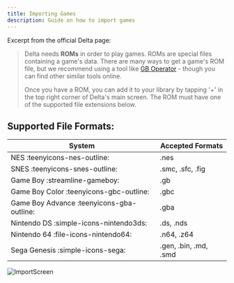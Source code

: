 ```yaml
---
title: Importing Games
description: Guide on how to import games
---
```


Excerpt from the official Delta page:

> Delta needs **ROMs** in order to play games. ROMs are special files containing a game's data. There are many ways to get a game's ROM file, but we recommend using a tool like [GB Operator](https://www.epilogue.co/product/gb-operator) - though you can find other similar tools online.
>
> Once you have a ROM, you can add it to your library by tapping '+' in the top right corner of Delta's main screen. The ROM must have one of the supported file extensions below.

## Supported File Formats:

| System                                    | Accepted Formats      |
| ----------------------------------------- | --------------------- |
| NES :teenyicons-nes-outline:              | .nes                  |
| SNES :teenyicons-snes-outline:            | .smc, .sfc, .fig      |
| Game Boy :streamline-gameboy:             | .gb                   |
| Game Boy Color :teenyicons-gbc-outline:   | .gbc                  |
| Game Boy Advance :teenyicons-gba-outline: | .gba                  |
| Nintendo DS :simple-icons-nintendo3ds:    | .ds, .nds             |
| Nintendo 64 :file-icons-nintendo64:       | .n64, .z64            |
| Sega Genesis :simple-icons-sega:          | .gen, .bin, .md, .smd |

![ImportScreen](../../../assets/importscreen.png)
